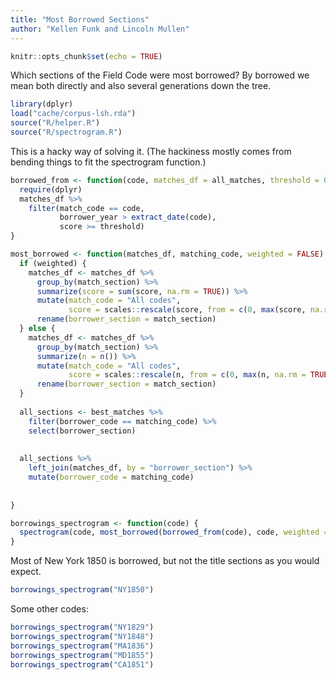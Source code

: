 ```yaml
---
title: "Most Borrowed Sections"
author: "Kellen Funk and Lincoln Mullen"
---
```


```r
knitr::opts_chunk$set(echo = TRUE)
```

Which sections of the Field Code were most borrowed? By borrowed we mean both directly and also several generations down the tree.

```r
library(dplyr)
load("cache/corpus-lsh.rda")
source("R/helper.R")
source("R/spectrogram.R")
```

This is a hacky way of solving it. (The hackiness mostly comes from bending things to fit the spectrogram function.)
```r
borrowed_from <- function(code, matches_df = all_matches, threshold = 0.2) {
  require(dplyr)
  matches_df %>% 
    filter(match_code == code,
           borrower_year > extract_date(code),
           score >= threshold)
}

most_borrowed <- function(matches_df, matching_code, weighted = FALSE) {
  if (weighted) {
    matches_df <- matches_df %>% 
      group_by(match_section) %>% 
      summarize(score = sum(score, na.rm = TRUE)) %>% 
      mutate(match_code = "All codes",
             score = scales::rescale(score, from = c(0, max(score, na.rm = TRUE)))) %>% 
      rename(borrower_section = match_section)
  } else {
    matches_df <- matches_df %>% 
      group_by(match_section) %>% 
      summarize(n = n()) %>% 
      mutate(match_code = "All codes",
             score = scales::rescale(n, from = c(0, max(n, na.rm = TRUE)))) %>% 
      rename(borrower_section = match_section)
  }
  
  all_sections <- best_matches %>% 
    filter(borrower_code == matching_code) %>% 
    select(borrower_section)
    
  
  all_sections %>% 
    left_join(matches_df, by = "borrower_section") %>% 
    mutate(borrower_code = matching_code) 
    
  
}

borrowings_spectrogram <- function(code) {
  spectrogram(code, most_borrowed(borrowed_from(code), code, weighted = FALSE))
}
```

Most of New York 1850 is borrowed, but not the title sections as you would expect.

```r
borrowings_spectrogram("NY1850")
```

Some other codes:

```r
borrowings_spectrogram("NY1829")
borrowings_spectrogram("NY1848")
borrowings_spectrogram("MA1836")
borrowings_spectrogram("MD1855")
borrowings_spectrogram("CA1851")

```

